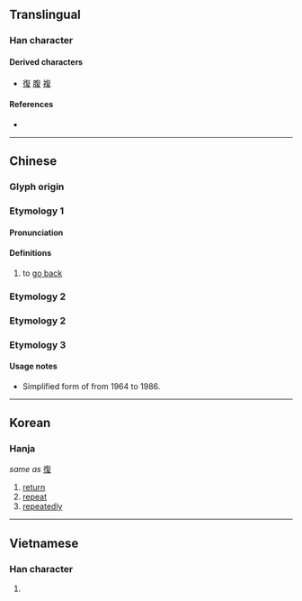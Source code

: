 {{character info/new}}
{{also|復|複|夏}}
==Translingual==

===Han character===
{{Han char|rn=35|rad=夊|as=06|sn=9|four=80407|canj=OAHE|ids=⿳𠂉日夂(GJ),⿳𠂉日夊(HT)}}

====Derived characters====
* [[復]] [[腹]] [[複]]

====References====
* {{Han ref|kx=0245.101|hdz=20869.060|uh=590D|ud=22797|bh=CE60|bd=52832}}

----

==Chinese==
{{zh-forms}}

===Glyph origin===
{{Han etym}}

===Etymology 1===

====Pronunciation====
{{zh-pron
|m=fù
|c=fuk6
|mc=y
|oc=y
|ma=
|cat=v
}}

====Definitions====
{{zh-hanzi}}

# {{lb|zh|literary}} to [[go back]]

===Etymology 2===
{{zh-see|復}}

===Etymology 2===
{{zh-see|複}}

===Etymology 3===
{{zh-see|覆|v}}

====Usage notes====
* Simplified form of {{zh-l|*覆}} from 1964 to 1986.

----

==Korean==

===Hanja===
{{ko-hanja|hangeul=복|eumhun=|rv=bok|mr=pok|y=pok}}

''same as'' [[復]]

# [[return]]
# [[repeat]]
# [[repeatedly]]

----

==Vietnamese==

===Han character===
{{vi-hantu|[[hạ]]|rs=夊06}}

# {{defn|lang=vi|sort=夊06}}